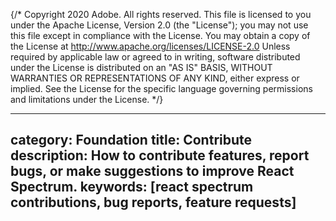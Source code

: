 {/* Copyright 2020 Adobe. All rights reserved.
This file is licensed to you under the Apache License, Version 2.0 (the "License");
you may not use this file except in compliance with the License. You may obtain a copy
of the License at http://www.apache.org/licenses/LICENSE-2.0
Unless required by applicable law or agreed to in writing, software distributed under
the License is distributed on an "AS IS" BASIS, WITHOUT WARRANTIES OR REPRESENTATIONS
OF ANY KIND, either express or implied. See the License for the specific language
governing permissions and limitations under the License. */}


---
category: Foundation
title: Contribute
description: How to contribute features, report bugs, or make suggestions to improve React Spectrum.
keywords: [react spectrum contributions, bug reports, feature requests]
---

<Contributing />
